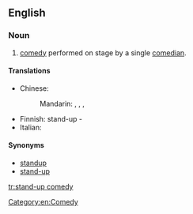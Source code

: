 {{wikipedia}}
==English==

===Noun===
{{en-noun|-|head=[[stand]]-[[up]] [[comedy]]}}

# [[comedy]] performed on stage by a single [[comedian]].

====Translations====
{{trans-top|comedy performed on stage by a single comedian}}
* Chinese:
*: Mandarin: {{qualifier|mainland China}} {{t+|cmn|單口相聲|sc=Hani}}, {{t|cmn|单口相声|tr=dānkǒu xiàngsheng|sc=Hani}}, {{qualifier|Hong Kong}} {{t|cmn|棟篤笑|sc=Hani}}, {{t|cmn|栋笃笑|tr=dòngdǔxiào|sc=Hani}}
{{trans-mid}}
* Finnish: stand-up -{{t+|fi|komedia}}
* Italian: {{t+|it|monologo|m}}
{{trans-bottom}}

====Synonyms====
* [[standup]]
* [[stand-up]]

[[Category:en:Comedy]]

[[tr:stand-up comedy]]
